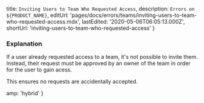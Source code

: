 
  title: `Inviting Users to Team Who Requested Access`,
  description: `Errors on ${PRODUCT_NAME}`,
  editUrl:
    'pages/docs/errors/teams/inviting-users-to-team-who-requested-access.mdx',
  lastEdited: '2020-05-06T06:05:13.000Z',
  shortUrl: 'inviting-users-to-team-who-requested-access'
}

### Explanation

If a user already requested access to a team, it's not possible to invite them. Instead, their request must be approved by an owner of the team in order for the user to gain acess.

This ensures no requests are accidentally accepted.


  amp: 'hybrid'
}
